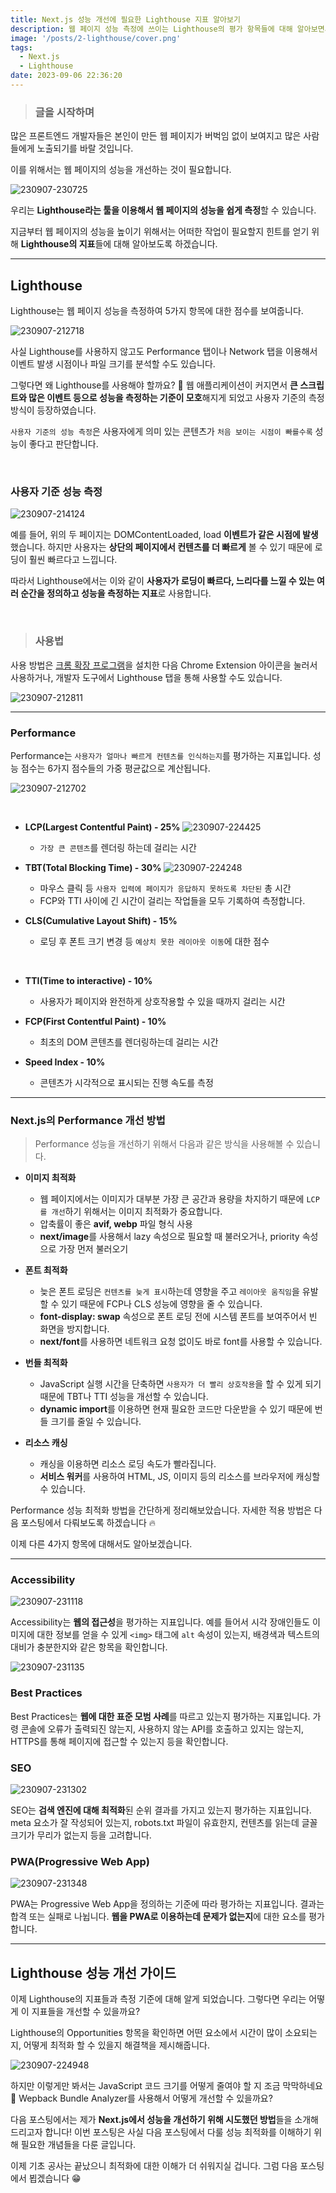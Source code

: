 ```yaml
---
title: Next.js 성능 개선에 필요한 Lighthouse 지표 알아보기
description: 웹 페이지 성능 측정에 쓰이는 Lighthouse의 평가 항목들에 대해 알아보면서 성능 개선 방법을 고민해봅시다.
image: '/posts/2-lighthouse/cover.png'
tags:
  - Next.js
  - Lighthouse
date: 2023-09-06 22:36:20
---
```


> ### 글을 시작하며

많은 프론트엔드 개발자들은 본인이 만든 웹 페이지가 버벅임 없이 보여지고 많은 사람들에게 노출되기를 바랄 것입니다.

이를 위해서는 웹 페이지의 성능을 개선하는 것이 필요합니다.

![230907-230725](/posts/2-lighthouse/cover.png)

우리는 **Lighthouse라는 툴을 이용해서 웹 페이지의 성능을 쉽게 측정**할 수 있습니다.

지금부터 웹 페이지의 성능을 높이기 위해서는 어떠한 작업이 필요할지 힌트를 얻기 위해 **Lighthouse의 지표**들에 대해 알아보도록 하겠습니다.

---

## Lighthouse

Lighthouse는 웹 페이지 성능을 측정하여 5가지 항목에 대한 점수를 보여줍니다.

![230907-212718](/posts/2-lighthouse/230907-212718.png)

사실 Lighthouse를 사용하지 않고도 Performance 탭이나 Network 탭을 이용해서 이벤트 발생 시점이나 파일 크기를 분석할 수도 있습니다.

그렇다면 왜 Lighthouse를 사용해야 할까요? 🤔
웹 애플리케이션이 커지면서 **큰 스크립트와 많은 이벤트 등으로 성능을 측정하는 기준이 모호**해지게 되었고 사용자 기준의 측정 방식이 등장하였습니다.

`사용자 기준의 성능 측정`은 사용자에게 의미 있는 콘텐츠가 `처음 보이는 시점이 빠를수록` 성능이 좋다고 판단합니다.

<br />

### 사용자 기준 성능 측정

![230907-214124](/posts/2-lighthouse/230907-214124.png)

예를 들어, 위의 두 페이지는 DOMContentLoaded, load **이벤트가 같은 시점에 발생**했습니다. 하지만 사용자는 **상단의 페이지에서 컨텐츠를 더 빠르게** 볼 수 있기 때문에 로딩이 훨씬 빠르다고 느낍니다.

따라서 Lighthouse에서는 이와 같이 **사용자가 로딩이 빠르다, 느리다를 느낄 수 있는 여러 순간을 정의하고 성능을 측정하는 지표**로 사용합니다.

<br />

> ### 사용법

사용 방법은 [크롬 확장 프로그램](https://chrome.google.com/webstore/detail/lighthouse/blipmdconlkpinefehnmjammfjpmpbjk?hl=ko)을 설치한 다음 Chrome Extension 아이콘을 눌러서 사용하거나, 개발자 도구에서 Lighthouse 탭을 통해 사용할 수도 있습니다.

![230907-212811](/posts/2-lighthouse/230907-212811.png)

---

### Performance

Performance는 `사용자가 얼마나 빠르게 컨텐츠를 인식하는지`를 평가하는 지표입니다.
성능 점수는 6가지 점수들의 가중 평균값으로 계산됩니다.

![230907-212702](/posts/2-lighthouse/230907-212702.png)

<br />

- **LCP(Largest Contentful Paint) - 25%**
  ![230907-224425](/posts/2-lighthouse/230907-224425.png)

  - `가장 큰 콘텐츠`를 렌더링 하는데 걸리는 시간

- **TBT(Total Blocking Time) - 30%**
  ![230907-224248](/posts/2-lighthouse/230907-224248.png)

  - 마우스 클릭 등 `사용자 입력에 페이지가 응답하지 못하도록 차단된` 총 시간
  - FCP와 TTI 사이에 긴 시간이 걸리는 작업들을 모두 기록하여 측정합니다.

- **CLS(Cumulative Layout Shift) - 15%**

  - 로딩 후 폰트 크기 변경 등 `예상치 못한 레이아웃 이동`에 대한 점수

<br />

- **TTI(Time to interactive) - 10%**

  - 사용자가 페이지와 완전하게 상호작용할 수 있을 때까지 걸리는 시간

- **FCP(First Contentful Paint) - 10%**

  - 최초의 DOM 콘텐츠를 렌더링하는데 걸리는 시간

- **Speed Index - 10%**
  - 콘텐츠가 시각적으로 표시되는 진행 속도를 측정

---

### Next.js의 Performance 개선 방법

> Performance 성능을 개선하기 위해서 다음과 같은 방식을 사용해볼 수 있습니다.

- **이미지 최적화**

  - 웹 페이지에서는 이미지가 대부분 가장 큰 공간과 용량을 차지하기 때문에 `LCP를 개선`하기 위해서는 이미지 최적화가 중요합니다.
  - 압축률이 좋은 **avif, webp** 파일 형식 사용
  - **next/image**를 사용해서 lazy 속성으로 필요할 때 불러오거나, priority 속성으로 가장 먼저 불러오기

- **폰트 최적화**

  - 늦은 폰트 로딩은 `컨텐츠를 늦게 표시`하는데 영향을 주고 `레이아웃 움직임`을 유발할 수 있기 때문에 FCP나 CLS 성능에 영향을 줄 수 있습니다.
  - **font-display: swap** 속성으로 폰트 로딩 전에 시스템 폰트를 보여주어서 빈 화면을 방지합니다.
  - **next/font**를 사용하면 네트워크 요청 없이도 바로 font를 사용할 수 있습니다.

- **번들 최적화**

  - JavaScript 실행 시간을 단축하면 `사용자가 더 빨리 상호작용`을 할 수 있게 되기 때문에 TBT나 TTI 성능을 개선할 수 있습니다.
  - **dynamic import**를 이용하면 현재 필요한 코드만 다운받을 수 있기 때문에 번들 크기를 줄일 수 있습니다.

- **리소스 캐싱**
  - 캐싱을 이용하면 리소스 로딩 속도가 빨라집니다.
  - **서비스 워커**를 사용하여 HTML, JS, 이미지 등의 리소스를 브라우저에 캐싱할 수 있습니다.

Performance 성능 최적화 방법을 간단하게 정리해보았습니다. 자세한 적용 방법은 다음 포스팅에서 다뤄보도록 하겠습니다 🔥

이제 다른 4가지 항목에 대해서도 알아보겠습니다.

---

### Accessibility

![230907-231118](/posts/2-lighthouse/230907-231118.png)

Accessibility는 **웹의 접근성**을 평가하는 지표입니다.
예를 들어서 시각 장애인들도 이미지에 대한 정보를 얻을 수 있게 `<img>` 태그에 `alt` 속성이 있는지, 배경색과 텍스트의 대비가 충분한지와 같은 항목을 확인합니다.

![230907-231135](/posts/2-lighthouse/230907-231135.png)

### Best Practices

Best Practices는 **웹에 대한 표준 모범 사례**를 따르고 있는지 평가하는 지표입니다.
가령 콘솔에 오류가 출력되진 않는지, 사용하지 않는 API를 호출하고 있지는 않는지, HTTPS를 통해 페이지에 접근할 수 있는지 등을 확인합니다.

### SEO

![230907-231302](/posts/2-lighthouse/230907-231302.png)

SEO는 **검색 엔진에 대해 최적화**된 순위 결과를 가지고 있는지 평가하는 지표입니다.
meta 요소가 잘 작성되어 있는지, robots.txt 파일이 유효한지, 컨텐츠를 읽는데 글꼴 크기가 무리가 없는지 등을 고려합니다.

### PWA(Progressive Web App)

![230907-231348](/posts/2-lighthouse/230907-231348.png)

PWA는 Progressive Web App을 정의하는 기준에 따라 평가하는 지표입니다. 결과는 합격 또는 실패로 나뉩니다.
**웹을 PWA로 이용하는데 문제가 없는지**에 대한 요소를 평가합니다.

---

## Lighthouse 성능 개선 가이드

이제 Lighthouse의 지표들과 측정 기준에 대해 알게 되었습니다.
그렇다면 우리는 어떻게 이 지표들을 개선할 수 있을까요?

Lighthouse의 Opportunities 항목을 확인하면 어떤 요소에서 시간이 많이 소요되는지, 어떻게 최적화 할 수 있을지 해결책을 제시해줍니다.

![230907-224948](/posts/2-lighthouse/230907-224948.png)

하지만 이렇게만 봐서는 JavaScript 코드 크기를 어떻게 줄여야 할 지 조금 막막하네요 🤯
Wepback Bundle Analyzer를 사용해서 어떻게 개선할 수 있을까요?

다음 포스팅에서는 제가 **Next.js에서 성능을 개선하기 위해 시도했던 방법**들을 소개해드리고자 합니다! 이번 포스팅은 사실 다음 포스팅에서 다룰 성능 최적화를 이해하기 위해 필요한 개념들을 다룬 글입니다.

이제 기초 공사는 끝났으니 최적화에 대한 이해가 더 쉬워지실 겁니다.
그럼 다음 포스팅에서 뵙겠습니다 😁
